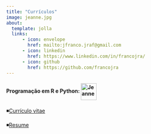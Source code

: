 ---
title: "Currículos"
image: jeanne.jpg
about:
  template: jolla
  links:
      - icon: envelope
        href: mailto:jfranco.jraf@gmail.com
      - icon: linkedin
        href: https://www.linkedin.com/in/francojra/
      - icon: github
        href: https://github.com/francojra
---

<html>

<body>

<div style="text-align:left">

<p>

<h4>

Programação em R e Python: <img src="https://img.icons8.com/ios-filled/512/monitor.png" alt="Jeanne-HTML" align="center" height="45" width="42"/>

</p>

</h4>

</div>

</body>

</html>

::: {style="text-align:left"}
◾️[Currículo vitae](resume_jeanne_franco_pt.pdf)

◾️[Resume](resume_jeanne_franco_en.pdf)
:::

<html>

<body>

<div style="text-align:left">

<p>

<h4>

